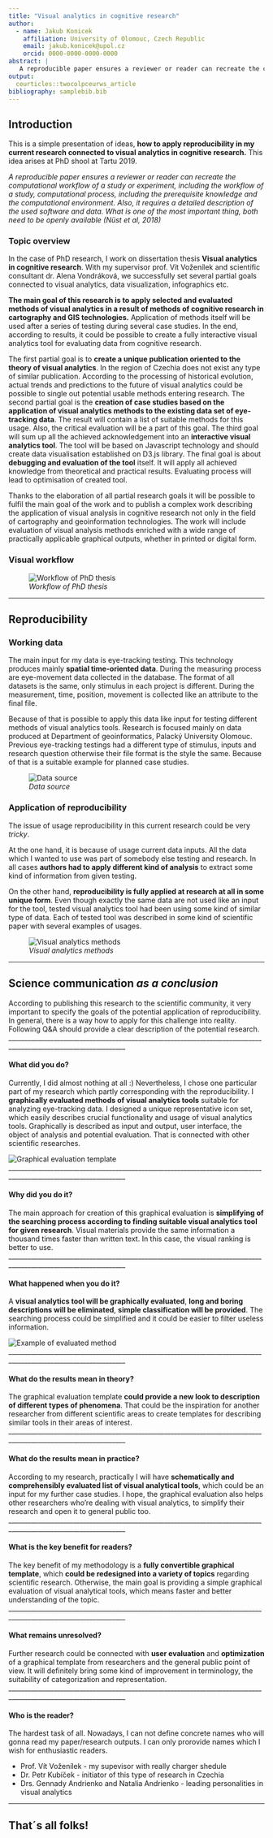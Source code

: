 ```yaml
---
title: "Visual analytics in cognitive research"
author:
  - name: Jakub Konicek
    affiliation: University of Olomouc, Czech Republic
    email: jakub.konicek@upol.cz
    orcid: 0000-0000-0000-0000
abstract: |
   A reproducible paper ensures a reviewer or reader can recreate the computational workflow of a study or experiment, including the workflow of a study, computational process, including the prerequisite knowledge and the computational environment.
output:
  ceurticles::twocolpceurws_article
bibliography: samplebib.bib
---
```



## **Introduction**

This is a simple presentation of ideas, **how to apply reproducibility in my current research connected to visual analytics in cognitive research.** This idea arises at PhD shool at Tartu 2019. 

_A reproducible paper ensures a reviewer or reader can recreate the computational workflow of a study or experiment, including the workflow of a study, computational process, including the prerequisite knowledge and the computational environment. Also, it requires a detailed description of the used software and data. What is one of the most important thing, both need to be openly available (Nüst et al, 2018)_

### **Topic overview**

In the case of PhD research, I work on dissertation thesis **Visual analytics in cognitive research**. With my supervisor prof. Vít Voženílek and scientific consultant dr. Alena Vondráková, we successfully set several partial goals connected to visual analytics, data visualization, infographics etc. 

**The main goal of this research is to apply selected and evaluated methods of visual analytics in a result of methods of cognitive research in cartography and GIS technologies.** Application of methods itself will be used after a series of testing during several case studies. In the end, according to results, it could be possible to create a fully interactive visual analytics tool for evaluating data from cognitive research.

The first partial goal is to **create a unique publication oriented to the theory of visual analytics**. In the region of Czechia does not exist any type of similar publication. According to the processing of historical evolution, actual trends and predictions to the future of visual analytics could be possible to single out potential usable methods entering research. 
The second partial goal is the **creation of case studies based on the application of visual analytics methods to the existing data set of eye-tracking data**. The result will contain a list of suitable methods for this usage. Also, the critical evaluation will be a part of this goal. 
The third goal will sum up all the achieved acknowledgement into an **interactive visual analytics tool**. The tool will be based on Javascript technology and should create data visualisation established on D3.js library.
The final goal is about **debugging and evaluation of the tool** itself. It will apply all achieved knowledge from theoretical and practical results. Evaluating process will lead to optimisation of created tool. 

Thanks to the elaboration of all partial research goals it will be possible to fulfil the main goal of the work and to publish a complex work describing the application of visual analysis in cognitive research not only in the field of cartography and geoinformation technologies. The work will include evaluation of visual analysis methods enriched with a wide range of practically applicable graphical outputs, whether in printed or digital form.


### **Visual workflow**


![_Workflow of PhD thesis_](workflow.JPG)

__________________________________________________________________________________________________________________

## **Reproducibility**

### **Working data**

The main input for my data is eye-tracking testing. This technology produces mainly **spatial time-oriented data**. During the measuring process are eye-movement data collected in the database. The format of all datasets is the same, only stimulus in each project is different. During the measurement, time, position, movement is collected like an attribute to the final file.

Because of that is possible to apply this data like input for testing different methods of visual analytics tools. Research is focused mainly on data produced at Department of geoinformatics, Palacký University Olomouc. Previous eye-tracking testings had a different type of stimulus, inputs and research question otherwise their file format is the style the same. Because of that is a suitable example for planned case studies. 

![_Data source_](etdata.JPG)

 
### **Application of reproducibility** 

The issue of usage reproducibility in this current research could be very _tricky_. 

At the one hand, it is because of usage  current data inputs. All the data which I wanted to use was part of somebody else testing and research. In all cases **authors had to apply different kind of analysis** to extract some kind of information from given testing. 

On the other hand, **reproducibility is fully applied at research at all in some unique form**. Even though exactly the same data are not used like an input for the tool, tested visual analytics tool had been using some kind of similar type of data. Each of tested tool was described in some kind of scientific paper with several examples of usages. 

![_Visual analytics methods_](vismethod.JPG)

__________________________________________________________________________________________________________________

## **Science communication** _as a conclusion_

According to publishing this research to the scientific community, it very important to specify the goals of the potential application of reproducibility. In general, there is a way how to apply for this challenge into reality. Following Q&A should provide a clear description of the potential research. 
__________________________________________________________________________________________________________________

#### **What did you do?**

Currently, I did almost nothing at all :) 
Nevertheless, I chose one particular part of my research which partly corresponding with the reproducibility. 
I **graphically evaluated methods of visual analytics tools** suitable for analyzing eye-tracking data. I designed a unique representative icon set, which easily describes crucial functionality and usage of visual analytics tools. Graphically is described as input and output, user interface, the object of analysis and potential evaluation. That is connected with other scientific researches. 

![_Graphical evaluation template_](graphical_evaluation.PNG)
__________________________________________________________________________________________________________________

#### **Why did you do it?**

The main approach for creation of this graphical evaluation is **simplifying of the searching process according to finding suitable visual analytics tool for given research**. Visual materials provide the same information a thousand times faster than written text. In this case, the visual ranking is better to use. 
__________________________________________________________________________________________________________________

#### **What happened when you do it?**

A **visual analytics tool will be graphically evaluated**, **long and boring descriptions will be eliminated**, **simple classification will be provided**. The searching process could be simplified and it could be easier to filter useless information. 

![_Example of evaluated method_](evaluated.JPG)
__________________________________________________________________________________________________________________

#### **What do the results mean in theory?**

The graphical evaluation template **could provide a new look to description of different types of phenomena**. That could be the inspiration for another researcher from different scientific areas to create templates for describing similar tools in their areas of interest. 
__________________________________________________________________________________________________________________

#### **What do the results mean in practice?**

According to my research, practically I will have **schematically and comprehensibly evaluated list of visual analytical tools**, which could be an input for my further case studies. I hope, the graphical evaluation also helps other researchers who're dealing with visual analytics, to simplify their research and open it to general public too.
__________________________________________________________________________________________________________________

#### **What is the key benefit for readers?**

The key benefit of my methodology is a **fully convertible graphical template**, which **could be redesigned into a variety of topics** regarding scientific research. Otherwise, the main goal is providing a simple graphical evaluation of visual analytical tools, which means faster and better understanding of the topic.
__________________________________________________________________________________________________________________

#### **What remains unresolved?**

Further research could be connected with **user evaluation** and **optimization** of a graphical template from researchers and the general public point of view. It will definitely bring some kind of improvement in terminology, the suitability of categorization and representation.
__________________________________________________________________________________________________________________

#### **Who is the reader?**

The hardest task of all. Nowadays, I can not define concrete names who will gonna read my paper/research outputs. I can only prorovide names which I wish for enthusiastic readers.

- Prof. Vít Voženílek - my supevisor with really charger shedule
- Dr. Petr Kubíček - initiator of this type of research in Czechia
- Drs. Gennady Andrienko and Natalia Andrienko  - leading personalities in visual analytics



__________________________________________________________________________________________________________________

## **That´s all folks!**
